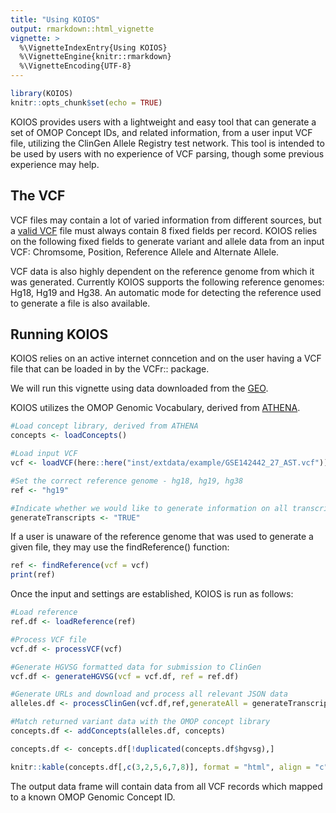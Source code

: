 ```yaml
---
title: "Using KOIOS"
output: rmarkdown::html_vignette
vignette: >
  %\VignetteIndexEntry{Using KOIOS}
  %\VignetteEngine{knitr::rmarkdown}
  %\VignetteEncoding{UTF-8}
---
```


```r
library(KOIOS)
knitr::opts_chunk$set(echo = TRUE)
```

KOIOS provides users with a lightweight and easy tool that can generate a set of OMOP Concept IDs, and related information, from a user input VCF file, utilizing the ClinGen Allele Registry test network. This tool is intended to be used by users with no experience of VCF parsing, though some previous experience may help.

## The VCF

VCF files may contain a lot of varied information from different sources, but a [valid VCF](https://www.internationalgenome.org/wiki/Analysis/Variant%20Call%20Format/vcf-variant-call-format-version-40/) file must always contain 8 fixed fields per record. KOIOS relies on the following fixed fields to generate variant and allele data from an input VCF: Chromsome, Position, Reference Allele and Alternate Allele.

VCF data is also highly dependent on the reference genome from which it was generated. Currently KOIOS supports the following reference genomes: Hg18, Hg19 and Hg38. An automatic mode for detecting the reference used to generate a file is also available.

## Running KOIOS

KOIOS relies on an active internet conncetion and on the user having a VCF file that can be loaded in by the VCFr:: package.

We will run this vignette using data downloaded from the [GEO](https://www.ncbi.nlm.nih.gov/geo/query/acc.cgi?acc=GSE142442).

KOIOS utilizes the OMOP Genomic Vocabulary, derived from [ATHENA](https://athena.ohdsi.org/vocabulary/list).

```r

#Load concept library, derived from ATHENA
concepts <- loadConcepts()

#Load input VCF
vcf <- loadVCF(here::here("inst/extdata/example/GSE142442_27_AST.vcf"))

#Set the correct reference genome - hg18, hg19, hg38
ref <- "hg19"

#Indicate whether we would like to generate information on all transcript alleles associated with a given variant.
generateTranscripts <- "TRUE"

```

If a user is unaware of the reference genome that was used to generate a given file, they may use the findReference() function:

```r

ref <- findReference(vcf = vcf)
print(ref)

```

Once the input and settings are established, KOIOS is run as follows:

```r

#Load reference
ref.df <- loadReference(ref)

#Process VCF file
vcf.df <- processVCF(vcf)

#Generate HGVSG formatted data for submission to ClinGen
vcf.df <- generateHGVSG(vcf = vcf.df, ref = ref.df)

#Generate URLs and download and process all relevant JSON data
alleles.df <- processClinGen(vcf.df,ref,generateAll = generateTranscripts, progressBar = F)

#Match returned variant data with the OMOP concept library
concepts.df <- addConcepts(alleles.df, concepts)

concepts.df <- concepts.df[!duplicated(concepts.df$hgvsg),]

knitr::kable(concepts.df[,c(3,2,5,6,7,8)], format = "html", align = "c")

```

The output data frame will contain data from all VCF records which mapped to a known OMOP Genomic Concept ID.  


